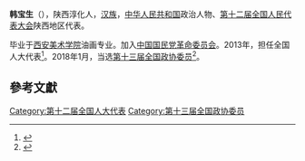 '''韩宝生'''（{{bd|1956年||}}），陕西淳化人，[[汉族|汉族]]，[[中华人民共和国|中华人民共和国]]政治人物、[[第十二届全国人民代表大会|第十二届全国人民代表大会]]陕西地区代表。

毕业于[[西安美术学院|西安美术学院]]油画专业。加入[[中国国民党革命委员会|中国国民党革命委员会]]。2013年，担任全国人大代表<ref>{{cite news|title=全国人大代表信息-韩宝生|url= http://210.82.31.1:8084/delegate/viewDelegate.action?dbid=122495|accessdate=2013-04-05|newspaper=全国人大网|archive-url=https://web.archive.org/web/20180127202409/http://www.npc.gov.cn/delegate/viewDelegate.action?dbid=122495|archive-date=2018-01-27|dead-url=yes}}</ref>。2018年1月，当选[[中国人民政治协商会议第十三届全国委员会委员名单|第十三届全国政协委员]]<ref>{{Cite web|url=http://sports.163.com/18/0126/06/D92BRKK400051C89.html|title=中国人民政治协商会议第十三届全国委员会委员名单|accessdate=2018-01-26|last=|work=网易|archive-url=https://web.archive.org/web/20180127143232/http://sports.163.com/18/0126/06/D92BRKK400051C89.html|archive-date=2018-01-27|dead-url=yes}}</ref>。

==參考文獻==
{{reflist}}

[[Category:第十二届全国人大代表|Category:第十二届全国人大代表]]
[[Category:第十三届全国政协委员|Category:第十三届全国政协委员]]


{{中国政治人物小作品}}
